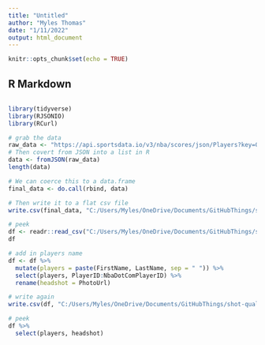 ---
title: "Untitled"
author: "Myles Thomas"
date: "1/11/2022"
output: html_document
---

```{r setup, include=FALSE}
knitr::opts_chunk$set(echo = TRUE)
```

## R Markdown

```{r}

```

```{r}
library(tidyverse)
library(RJSONIO)
library(RCurl)

# grab the data
raw_data <- "https://api.sportsdata.io/v3/nba/scores/json/Players?key=0d30de8e6f7f4d1583e2a4f46f4b12d9"
# Then covert from JSON into a list in R
data <- fromJSON(raw_data)
length(data)

# We can coerce this to a data.frame
final_data <- do.call(rbind, data)

# Then write it to a flat csv file
write.csv(final_data, "C:/Users/Myles/OneDrive/Documents/GitHubThings/shot-quality/new-data/nba-headshots.csv")

# peek
df <- readr::read_csv("C:/Users/Myles/OneDrive/Documents/GitHubThings/shot-quality/new-data/nba-headshots.csv")
df

# add in players name
df <- df %>%
  mutate(players = paste(FirstName, LastName, sep = " ")) %>%
  select(players, PlayerID:NbaDotComPlayerID) %>%
  rename(headshot = PhotoUrl)

# write again
write.csv(df, "C:/Users/Myles/OneDrive/Documents/GitHubThings/shot-quality/new-data/nba-headshots.csv")

# peek
df %>%
  select(players, headshot)
```